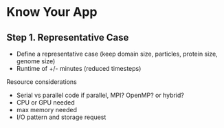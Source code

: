 # Know Your App


## Step 1. Representative Case

- Define a representative case
  (keep domain size, particles, protein size, genome size)
- Runtime of +/- minutes
  (reduced timesteps)

Resource considerations

- Serial vs parallel code
  if parallel, MPI? OpenMP? or hybrid?
- CPU or GPU needed
- max memory needed
- I/O pattern and storage request

